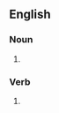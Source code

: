 ==English==

===Noun===
{{head|en|noun plural form}}

# {{plural of|blockade|lang=en}}

===Verb===
{{head|en|verb form}}

# {{en-third-person singular of|blockade}}